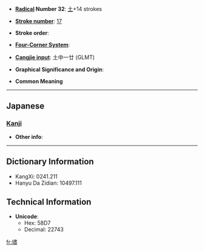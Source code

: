 * '''[[Wiktionary:Chinese radical index| Radical]] Number 32''': [[Wiktionary:Chinese radical index 土|土]]+14 strokes

* '''[[Wiktionary:Chinese total strokes index|Stroke number]]''': [[Wiktionary:Chinese total strokes index 17|17]]

* '''Stroke order''': 

* '''[[Wiktionary:Chinese four corner index|Four-Corner System]]''': 

* '''[[Wiktionary:Chinese Cangjie index|Cangjie input]]''': 土中一廿 (GLMT)

* '''Graphical Significance and Origin''': 

* '''Common Meaning'''

----

==Japanese==
===[[Kanji]]===
{{kanji|on readings=|kun readings=[[まま]] (mama)}}

* '''Other info''':  

----

== Dictionary Information ==

* KangXi: 0241.211
* Hanyu Da Zidian: 10497.111

== Technical Information ==

* '''Unicode''':
** Hex: 58D7
** Decimal: 22743

[[fr:壗]]
